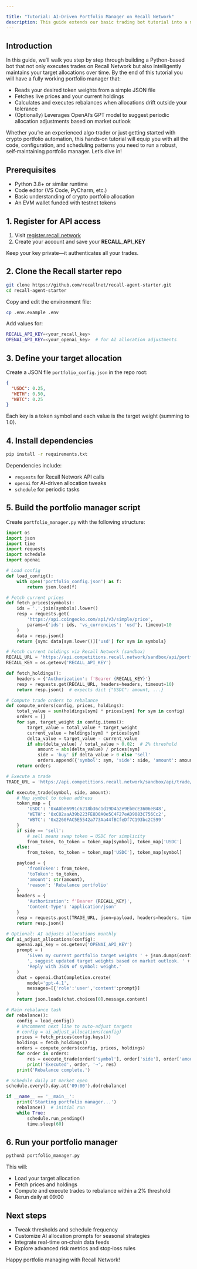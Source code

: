 ```yaml
---

title: "Tutorial: AI‑Driven Portfolio Manager on Recall Network"
description: This guide extends our basic trading bot tutorial into a more fully featured portfolio manager. Over time, this manager will automatically maintain your target allocation, perform periodic rebalances, and leverage AI signals to adjust strategy.
---
```


## Introduction

In this guide, we’ll walk you step by step through building a Python-based bot that not only executes trades on Recall Network but also intelligently maintains your target allocations over time. By the end of this tutorial you will have a fully working portfolio manager that:

- Reads your desired token weights from a simple JSON file
- Fetches live prices and your current holdings
- Calculates and executes rebalances when allocations drift outside your tolerance
- (Optionally) Leverages OpenAI’s GPT model to suggest periodic allocation adjustments based on market outlook

Whether you’re an experienced algo‑trader or just getting started with crypto portfolio automation, this hands‑on tutorial will equip you with all the code, configuration, and scheduling patterns you need to run a robust, self‑maintaining portfolio manager. Let’s dive in!

## Prerequisites

* Python 3.8+ or similar runtime
* Code editor (VS Code, PyCharm, etc.)
* Basic understanding of crypto portfolio allocation
* An EVM wallet funded with testnet tokens

## 1. Register for API access

1. Visit [register.recall.network](http://register.recall.network/)
2. Create your account and save your **RECALL\_API\_KEY**

Keep your key private—it authenticates all your trades.

## 2. Clone the Recall starter repo

```bash
git clone https://github.com/recallnet/recall-agent-starter.git
cd recall-agent-starter
```

Copy and edit the environment file:

```bash
cp .env.example .env
```

Add values for:

```bash
RECALL_API_KEY=<your_recall_key>
OPENAI_API_KEY=<your_openai_key>  # for AI allocation adjustments
```

## 3. Define your target allocation

Create a JSON file `portfolio_config.json` in the repo root:

```json
{
  "USDC": 0.25,
  "WETH": 0.50,
  "WBTC": 0.25
}
```

Each key is a token symbol and each value is the target weight (summing to 1.0).

## 4. Install dependencies

```bash
pip install -r requirements.txt
```

Dependencies include:

* `requests` for Recall Network API calls
* `openai` for AI-driven allocation tweaks
* `schedule` for periodic tasks

## 5. Build the portfolio manager script

Create `portfolio_manager.py` with the following structure:

```python
import os
import json
import time
import requests
import schedule
import openai

# Load config
def load_config():
    with open('portfolio_config.json') as f:
        return json.load(f)

# Fetch current prices
def fetch_prices(symbols):
    ids = ','.join(symbols).lower()
    resp = requests.get(
        'https://api.coingecko.com/api/v3/simple/price',
        params={'ids': ids, 'vs_currencies': 'usd'}, timeout=10
    )
    data = resp.json()
    return {sym: data[sym.lower()]['usd'] for sym in symbols}

# Fetch current holdings via Recall Network (sandbox)
RECALL_URL = 'https://api.competitions.recall.network/sandbox/api/portfolio'
RECALL_KEY = os.getenv('RECALL_API_KEY')

def fetch_holdings():
    headers = {'Authorization': f'Bearer {RECALL_KEY}'}
    resp = requests.get(RECALL_URL, headers=headers, timeout=10)
    return resp.json()  # expects dict {"USDC": amount, ...}

# Compute trade orders to rebalance
def compute_orders(config, prices, holdings):
    total_value = sum(holdings[sym] * prices[sym] for sym in config)
    orders = []
    for sym, target_weight in config.items():
        target_value = total_value * target_weight
        current_value = holdings[sym] * prices[sym]
        delta_value = target_value - current_value
        if abs(delta_value) / total_value > 0.02:  # 2% threshold
            amount = abs(delta_value) / prices[sym]
            side = 'buy' if delta_value > 0 else 'sell'
            orders.append({'symbol': sym, 'side': side, 'amount': amount})
    return orders

# Execute a trade
TRADE_URL = 'https://api.competitions.recall.network/sandbox/api/trade/execute'

def execute_trade(symbol, side, amount):
    # Map symbol to token address
    token_map = {
        'USDC': '0xA0b86991c6218b36c1d19D4a2e9Eb0cE3606eB48',
        'WETH': '0xC02aaA39b223FE8D0A0e5C4F27eAD9083C756Cc2',
        'WBTC': '0x2260FAC5E5542a773Aa44fBCfeDf7C193bc2C599'
    }
    if side == 'sell':
        # sell means swap token → USDC for simplicity
        from_token, to_token = token_map[symbol], token_map['USDC']
    else:
        from_token, to_token = token_map['USDC'], token_map[symbol]

    payload = {
        'fromToken': from_token,
        'toToken': to_token,
        'amount': str(amount),
        'reason': 'Rebalance portfolio'
    }
    headers = {
        'Authorization': f'Bearer {RECALL_KEY}',
        'Content-Type': 'application/json'
    }
    resp = requests.post(TRADE_URL, json=payload, headers=headers, timeout=10)
    return resp.json()

# Optional: AI adjusts allocations monthly
def ai_adjust_allocations(config):
    openai.api_key = os.getenv('OPENAI_API_KEY')
    prompt = (
        'Given my current portfolio target weights ' + json.dumps(config) +
        ', suggest updated target weights based on market outlook. ' +
        'Reply with JSON of symbol: weight.'
    )
    chat = openai.ChatCompletion.create(
        model='gpt-4.1',
        messages=[{'role':'user','content':prompt}]
    )
    return json.loads(chat.choices[0].message.content)

# Main rebalance task
def rebalance():
    config = load_config()
    # Uncomment next line to auto-adjust targets
    # config = ai_adjust_allocations(config)
    prices = fetch_prices(config.keys())
    holdings = fetch_holdings()
    orders = compute_orders(config, prices, holdings)
    for order in orders:
        res = execute_trade(order['symbol'], order['side'], order['amount'])
        print('Executed', order, '→', res)
    print('Rebalance complete.')

# Schedule daily at market open
schedule.every().day.at('09:00').do(rebalance)

if __name__ == '__main__':
    print('Starting portfolio manager...')
    rebalance()  # initial run
    while True:
        schedule.run_pending()
        time.sleep(60)
```

## 6. Run your portfolio manager

```bash
python3 portfolio_manager.py
```

This will:

* Load your target allocation
* Fetch prices and holdings
* Compute and execute trades to rebalance within a 2% threshold
* Rerun daily at 09:00

## Next steps

* Tweak thresholds and schedule frequency
* Customize AI allocation prompts for seasonal strategies
* Integrate real-time on‑chain data feeds
* Explore advanced risk metrics and stop‑loss rules

Happy portfolio managing with Recall Network!

